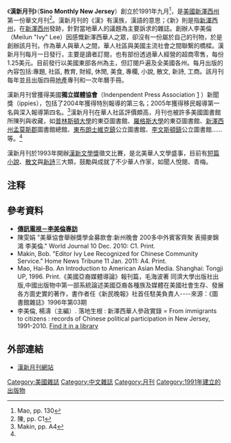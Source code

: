 《'''漢新月刊'''》（'''Sino Monthly New Jersey'''）創立於1991年九月<ref>Mao, pp. 130</ref>，是[[美國|美國]][[新澤西州|新澤西州]]第一份華文月刊<ref>陳, pp. C1</ref>。漢新月刊的《漢》有漢族，漢語的意思；《新》則是指[[新澤西州|新澤西州]]，在[[新澤西州|新澤西州]]發跡，針對當地華人的議題為主要訴求的雜誌。創辦人李美倫（Meilun "Ivy" Lee）因感慨新澤西華人之眾，卻沒有一份屬於自己的刊物，於是創辦該月刊，作為華人與華人之間，華人社區與美國主流社會之間聯繫的橋樑。漢新月刊每月一日發行，主要是讀者訂閱，也有部份透過華人經營的超商零售，每份1.25美元。目前發行以美國東部各州為主，但訂閱戶遍及全美國各州。每月出版的內容包括:專題, 社區, 教育, 財經, 休閒, 美食, 專欄, 小說, 散文, 新詩, 工商。該月刊每年並且出版四冊[[地產|地產]]專刊和一次年曆手冊。

漢新月刊曾獲得美國'''獨立媒體協會'''（Indenpendent Press Association [http://www.indypressny.org] {{Wayback|url=http://www.indypressny.org/ |date=20210314191642 }}）新聞獎（ippies），包括了2004年獲得特別報導的第三名；2005年獲得移民報導第一名與深入報導第四名。<ref name="#1">Makin, pp. A4</ref>漢新月刊在華人社區評價頗高，月刊也被許多美國圖書館所陳列與收藏，如[[普林斯頓大學|普林斯頓大學]]的東亞圖書館、[[羅格斯大學|羅格斯大學]]的東亞圖書館、[[新澤西州孟莫斯郡|新澤西州孟莫斯郡]]圖書館總館、[[東布朗士維克鎮|東布朗士維克鎮]]公立圖書館、[[李文斯頓鎮|李文斯頓鎮]]公立圖書館……等。<ref name="#1"/>

漢新月刊於1993年開辦[[漢新文學獎|漢新文學獎]]徵文比賽，是北美華人文學盛事，目前有[[短篇小說|短篇小說]]、[[散文|散文]]與[[新詩|新詩]]三大類，鼓勵與成就了不少華人作家，如聞人悅閱、青梅。

==注释==
{{reflist|colwidth:20em}}

== 參考資料 ==
*[https://web.archive.org/web/20160304135906/http://www.sino-monthly.com/Aboutus/Interview.html '''傳訊電視－李美倫專訪''']
*陳雯娟 "美華協會舉辦獎學金募款會:新州晚會 200多中外賓客齊聚 表揚麥錦鴻 李美倫." World Journal 10 Dec. 2010: C1. Print.
*Makin, Bob. "Editor Ivy Lee Recognized for Chinese Community Service." Home News Tribune 11 Jan. 2011: A4. Print.
*Mao, Hai-Bo. An Introduction to American Asian Media. Shanghai: Tongji UP, 1996. Print.《美國亞裔媒體導論》報刊篇，毛海波著 同濟大學出版社出版,中國出版物中第一部系統論述美國亞裔各種族及媒體在美國社會生存、發展各方面史實的著作，書作者任《新民晚報》社首任駐美負責人----來源：《圖書館雜誌》1996年第03期
*李美倫, 楊濤（主編）. 落地生根 : 新澤西華人參政實錄 = From immigrants to citizens : records of Chinese political participation in New Jersey, 1991-2010. [http://www.worldcat.org/oclc/739732755 Find it in a library] 

== 外部連結 ==
*[http://www.sino-monthly.com 漢新月刊網站] {{Wayback|url=http://www.sino-monthly.com/ |date=20210211203434 }}

[[Category:美國雜誌|Category:美國雜誌]]
[[Category:中文雜誌|Category:中文雜誌]]
[[Category:月刊|Category:月刊]]
[[Category:1991年建立的出版物|Category:1991年建立的出版物]]